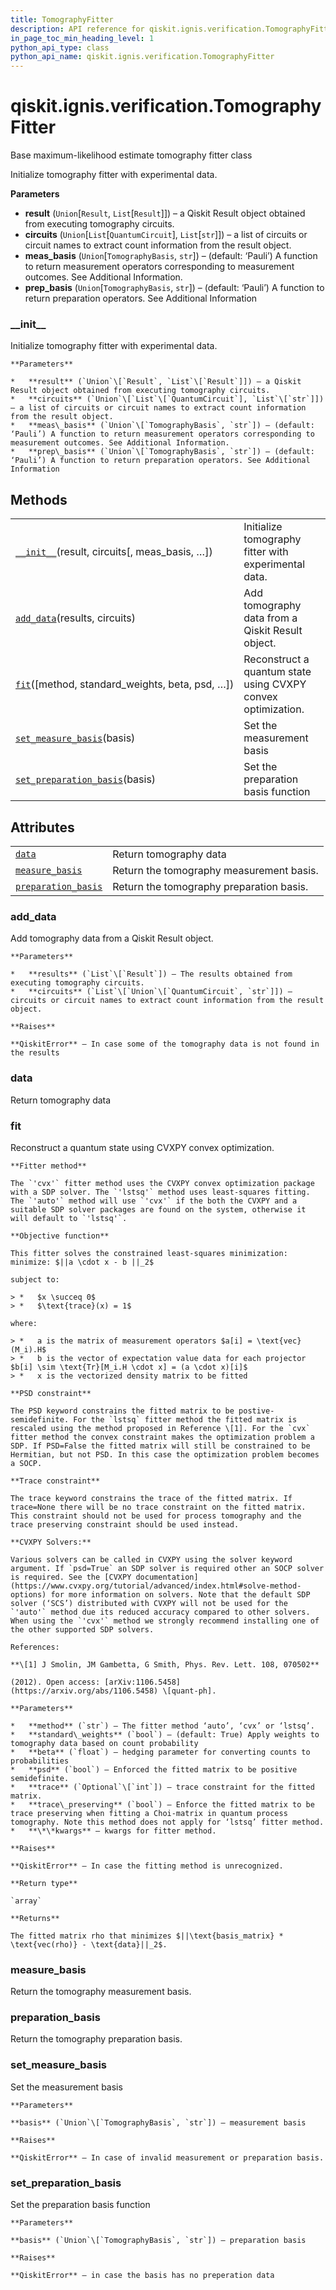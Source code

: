 ```yaml
---
title: TomographyFitter
description: API reference for qiskit.ignis.verification.TomographyFitter
in_page_toc_min_heading_level: 1
python_api_type: class
python_api_name: qiskit.ignis.verification.TomographyFitter
---
```


<span id="qiskit-ignis-verification-tomographyfitter" />

# qiskit.ignis.verification.TomographyFitter

<Class id="qiskit.ignis.verification.TomographyFitter" isDedicatedPage={true} github="https://github.com/qiskit-community/qiskit-ignis/tree/stable/0.5/qiskit/ignis/verification/tomography/fitters/base_fitter.py" signature="TomographyFitter(result, circuits, meas_basis='Pauli', prep_basis='Pauli')">
  Base maximum-likelihood estimate tomography fitter class

  Initialize tomography fitter with experimental data.

  **Parameters**

  *   **result** (`Union`\[`Result`, `List`\[`Result`]]) – a Qiskit Result object obtained from executing tomography circuits.
  *   **circuits** (`Union`\[`List`\[`QuantumCircuit`], `List`\[`str`]]) – a list of circuits or circuit names to extract count information from the result object.
  *   **meas\_basis** (`Union`\[`TomographyBasis`, `str`]) – (default: ‘Pauli’) A function to return measurement operators corresponding to measurement outcomes. See Additional Information.
  *   **prep\_basis** (`Union`\[`TomographyBasis`, `str`]) – (default: ‘Pauli’) A function to return preparation operators. See Additional Information

  ### \_\_init\_\_

  <Function id="qiskit.ignis.verification.TomographyFitter.__init__" signature="__init__(result, circuits, meas_basis='Pauli', prep_basis='Pauli')">
    Initialize tomography fitter with experimental data.

    **Parameters**

    *   **result** (`Union`\[`Result`, `List`\[`Result`]]) – a Qiskit Result object obtained from executing tomography circuits.
    *   **circuits** (`Union`\[`List`\[`QuantumCircuit`], `List`\[`str`]]) – a list of circuits or circuit names to extract count information from the result object.
    *   **meas\_basis** (`Union`\[`TomographyBasis`, `str`]) – (default: ‘Pauli’) A function to return measurement operators corresponding to measurement outcomes. See Additional Information.
    *   **prep\_basis** (`Union`\[`TomographyBasis`, `str`]) – (default: ‘Pauli’) A function to return preparation operators. See Additional Information
  </Function>

  ## Methods

  |                                                                                                                                                                        |                                                              |
  | ---------------------------------------------------------------------------------------------------------------------------------------------------------------------- | ------------------------------------------------------------ |
  | [`__init__`](#qiskit.ignis.verification.TomographyFitter.__init__ "qiskit.ignis.verification.TomographyFitter.__init__")(result, circuits\[, meas\_basis, …])          | Initialize tomography fitter with experimental data.         |
  | [`add_data`](#qiskit.ignis.verification.TomographyFitter.add_data "qiskit.ignis.verification.TomographyFitter.add_data")(results, circuits)                            | Add tomography data from a Qiskit Result object.             |
  | [`fit`](#qiskit.ignis.verification.TomographyFitter.fit "qiskit.ignis.verification.TomographyFitter.fit")(\[method, standard\_weights, beta, psd, …])                  | Reconstruct a quantum state using CVXPY convex optimization. |
  | [`set_measure_basis`](#qiskit.ignis.verification.TomographyFitter.set_measure_basis "qiskit.ignis.verification.TomographyFitter.set_measure_basis")(basis)             | Set the measurement basis                                    |
  | [`set_preparation_basis`](#qiskit.ignis.verification.TomographyFitter.set_preparation_basis "qiskit.ignis.verification.TomographyFitter.set_preparation_basis")(basis) | Set the preparation basis function                           |

  ## Attributes

  |                                                                                                                                                     |                                          |
  | --------------------------------------------------------------------------------------------------------------------------------------------------- | ---------------------------------------- |
  | [`data`](#qiskit.ignis.verification.TomographyFitter.data "qiskit.ignis.verification.TomographyFitter.data")                                        | Return tomography data                   |
  | [`measure_basis`](#qiskit.ignis.verification.TomographyFitter.measure_basis "qiskit.ignis.verification.TomographyFitter.measure_basis")             | Return the tomography measurement basis. |
  | [`preparation_basis`](#qiskit.ignis.verification.TomographyFitter.preparation_basis "qiskit.ignis.verification.TomographyFitter.preparation_basis") | Return the tomography preparation basis. |

  ### add\_data

  <Function id="qiskit.ignis.verification.TomographyFitter.add_data" signature="add_data(results, circuits)">
    Add tomography data from a Qiskit Result object.

    **Parameters**

    *   **results** (`List`\[`Result`]) – The results obtained from executing tomography circuits.
    *   **circuits** (`List`\[`Union`\[`QuantumCircuit`, `str`]]) – circuits or circuit names to extract count information from the result object.

    **Raises**

    **QiskitError** – In case some of the tomography data is not found in the results
  </Function>

  ### data

  <Function id="qiskit.ignis.verification.TomographyFitter.data" signature="property data">
    Return tomography data
  </Function>

  ### fit

  <Function id="qiskit.ignis.verification.TomographyFitter.fit" signature="fit(method='auto', standard_weights=True, beta=0.5, psd=True, trace=None, trace_preserving=False, **kwargs)">
    Reconstruct a quantum state using CVXPY convex optimization.

    **Fitter method**

    The `'cvx'` fitter method uses the CVXPY convex optimization package with a SDP solver. The `'lstsq'` method uses least-squares fitting. The `'auto'` method will use `'cvx'` if the both the CVXPY and a suitable SDP solver packages are found on the system, otherwise it will default to `'lstsq'`.

    **Objective function**

    This fitter solves the constrained least-squares minimization: minimize: $||a \cdot x - b ||_2$

    subject to:

    > *   $x \succeq 0$
    > *   $\text{trace}(x) = 1$

    where:

    > *   a is the matrix of measurement operators $a[i] = \text{vec}(M_i).H$
    > *   b is the vector of expectation value data for each projector $b[i] \sim \text{Tr}[M_i.H \cdot x] = (a \cdot x)[i]$
    > *   x is the vectorized density matrix to be fitted

    **PSD constraint**

    The PSD keyword constrains the fitted matrix to be postive-semidefinite. For the `lstsq` fitter method the fitted matrix is rescaled using the method proposed in Reference \[1]. For the `cvx` fitter method the convex constraint makes the optimization problem a SDP. If PSD=False the fitted matrix will still be constrained to be Hermitian, but not PSD. In this case the optimization problem becomes a SOCP.

    **Trace constraint**

    The trace keyword constrains the trace of the fitted matrix. If trace=None there will be no trace constraint on the fitted matrix. This constraint should not be used for process tomography and the trace preserving constraint should be used instead.

    **CVXPY Solvers:**

    Various solvers can be called in CVXPY using the solver keyword argument. If `psd=True` an SDP solver is required other an SOCP solver is required. See the [CVXPY documentation](https://www.cvxpy.org/tutorial/advanced/index.html#solve-method-options) for more information on solvers. Note that the default SDP solver (‘SCS’) distributed with CVXPY will not be used for the `'auto'` method due its reduced accuracy compared to other solvers. When using the `'cvx'` method we strongly recommend installing one of the other supported SDP solvers.

    References:

    **\[1] J Smolin, JM Gambetta, G Smith, Phys. Rev. Lett. 108, 070502**

    (2012). Open access: [arXiv:1106.5458](https://arxiv.org/abs/1106.5458) \[quant-ph].

    **Parameters**

    *   **method** (`str`) – The fitter method ‘auto’, ‘cvx’ or ‘lstsq’.
    *   **standard\_weights** (`bool`) – (default: True) Apply weights to tomography data based on count probability
    *   **beta** (`float`) – hedging parameter for converting counts to probabilities
    *   **psd** (`bool`) – Enforced the fitted matrix to be positive semidefinite.
    *   **trace** (`Optional`\[`int`]) – trace constraint for the fitted matrix.
    *   **trace\_preserving** (`bool`) – Enforce the fitted matrix to be trace preserving when fitting a Choi-matrix in quantum process tomography. Note this method does not apply for ‘lstsq’ fitter method.
    *   **\*\*kwargs** – kwargs for fitter method.

    **Raises**

    **QiskitError** – In case the fitting method is unrecognized.

    **Return type**

    `array`

    **Returns**

    The fitted matrix rho that minimizes $||\text{basis_matrix} * \text{vec(rho)} - \text{data}||_2$.
  </Function>

  ### measure\_basis

  <Function id="qiskit.ignis.verification.TomographyFitter.measure_basis" signature="property measure_basis">
    Return the tomography measurement basis.
  </Function>

  ### preparation\_basis

  <Function id="qiskit.ignis.verification.TomographyFitter.preparation_basis" signature="property preparation_basis">
    Return the tomography preparation basis.
  </Function>

  ### set\_measure\_basis

  <Function id="qiskit.ignis.verification.TomographyFitter.set_measure_basis" signature="set_measure_basis(basis)">
    Set the measurement basis

    **Parameters**

    **basis** (`Union`\[`TomographyBasis`, `str`]) – measurement basis

    **Raises**

    **QiskitError** – In case of invalid measurement or preparation basis.
  </Function>

  ### set\_preparation\_basis

  <Function id="qiskit.ignis.verification.TomographyFitter.set_preparation_basis" signature="set_preparation_basis(basis)">
    Set the preparation basis function

    **Parameters**

    **basis** (`Union`\[`TomographyBasis`, `str`]) – preparation basis

    **Raises**

    **QiskitError** – in case the basis has no preperation data
  </Function>
</Class>

